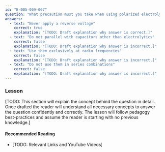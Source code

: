 ```yaml
---
id: "B-005-009-007"
question: "What precaution must you take when using polarized electrolytic capacitors?"
answers:
  - text: "Never apply a reverse voltage"
    correct: true
    explanation: "[TODO: Draft explanation why answer is correct.]"
  - text: "Do not parallel with capacitors other than electrolytics"
    correct: false
    explanation: "[TODO: Draft explanation why answer is incorrect.]"
  - text: "Use them exclusively at radio frequencies"
    correct: false
    explanation: "[TODO: Draft explanation why answer is incorrect.]"
  - text: "Do not use them in series combinations"
    correct: false
    explanation: "[TODO: Draft explanation why answer is incorrect.]"
---
```


### Lesson

[TODO: This section will explain the concept behind the question in detail. Once drafted the reader will understand all necessary concepts to answer the question confidently and correctly. The lesson will follow pedagogy best-practices and assume the reader is starting with no previous knowledge.]

#### Recommended Reading

- [TODO: Relevant Links and YouTube Videos]
